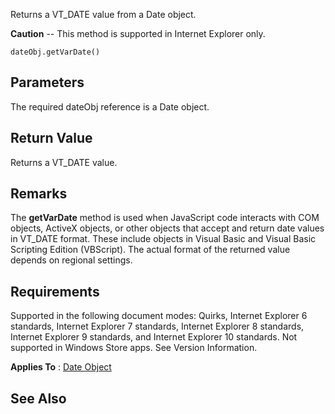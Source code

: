 Returns a VT_DATE value from a Date object.

'''Caution''' -- This method is supported in Internet Explorer only.

 dateObj.getVarDate()

==Parameters==
The required dateObj reference is a Date object.


==Return Value==
Returns a VT_DATE value.


==Remarks==
The '''getVarDate''' method is used when JavaScript code interacts with COM objects, ActiveX objects, or other objects that accept and return date values in VT_DATE format. These include objects in Visual Basic and Visual Basic Scripting Edition (VBScript). The actual format of the returned value depends on regional settings.


==Requirements==
Supported in the following document modes: Quirks, Internet Explorer 6 standards, Internet Explorer 7 standards, Internet Explorer 8 standards, Internet Explorer 9 standards, and Internet Explorer 10 standards. Not supported in Windows Store apps. See Version Information.

'''Applies To''' : [[Objects/Date|Date Object]]


==See Also==

              

              
